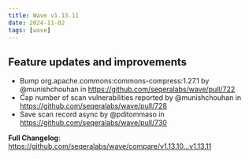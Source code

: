 ```yaml
---
title: Wave v1.13.11
date: 2024-11-02
tags: [wave]
---
```


## Feature updates and improvements

* Bump org.apache.commons:commons-compress:1.27.1 by @munishchouhan in https://github.com/seqeralabs/wave/pull/722
* Cap number of scan vulnerabilities reported by @munishchouhan in https://github.com/seqeralabs/wave/pull/728
* Save scan record async by @pditommaso in https://github.com/seqeralabs/wave/pull/730

**Full Changelog**: https://github.com/seqeralabs/wave/compare/v1.13.10...v1.13.11
